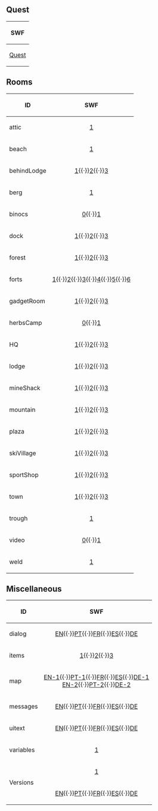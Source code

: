 ==Quest==
{|class="wikitable" style="margin: 1em auto;"
!SWF
|-
|[[Media:GamesQuestsQ9Quest.swf|Quest]]
|}

==Rooms==
{|class="wikitable" style="margin: 1em auto;"
!ID!!SWF
|-
|attic||align="center"|[[Media:GamesQuestsQ9CommonRoomsAttic.swf|1]]
|-
|beach||align="center"|[[Media:GamesQuestsQ9CommonRoomsBeach.swf|1]]
|-
|behindLodge||align="center"|[[Media:GamesQuestsQ9CommonRoomsBehindLodge.swf|1]]{{·}}[[Media:GamesQuestsQ9CommonRoomsBehindLodge2.swf|2]]{{·}}[[Media:GamesQuestsQ9CommonRoomsBehindLodge3.swf|3]]
|-
|berg||align="center"|[[Media:GamesQuestsQ9CommonRoomsBerg.swf|1]]
|-
|binocs||align="center"|[[Media:GamesQuestsQ9CommonRoomsBinocs.swf|0]]{{·}}[[Media:GamesQuestsQ9CommonRoomsBinocs1.swf|1]]
|-
|dock||align="center"|[[Media:GamesQuestsQ9CommonRoomsDock.swf|1]]{{·}}[[Media:GamesQuestsQ9CommonRoomsDock2.swf|2]]{{·}}[[Media:GamesQuestsQ9CommonRoomsDock3.swf|3]]
|-
|forest||align="center"|[[Media:GamesQuestsQ9CommonRoomsForest.swf|1]]{{·}}[[Media:GamesQuestsQ9CommonRoomsForest2.swf|2]]{{·}}[[Media:GamesQuestsQ9CommonRoomsForest3.swf|3]]
|-
|forts||align="center"|[[Media:GamesQuestsQ9CommonRoomsForts.swf|1]]{{·}}[[Media:GamesQuestsQ9CommonRoomsForts2.swf|2]]{{·}}[[Media:GamesQuestsQ9CommonRoomsForts3.swf|3]]{{·}}[[Media:GamesQuestsQ9CommonRoomsForts4.swf|4]]{{·}}[[Media:GamesQuestsQ9CommonRoomsForts5.swf|5]]{{·}}[[Media:GamesQuestsQ9CommonRoomsForts6.swf|6]]
|-
|gadgetRoom||align="center"|[[Media:GamesQuestsQ9CommonRoomsGadgetRoom.swf|1]]{{·}}[[Media:GamesQuestsQ9CommonRoomsGadgetRoom2.swf|2]]{{·}}[[Media:GamesQuestsQ9CommonRoomsGadgetRoom3.swf|3]]
|-
|herbsCamp||align="center"|[[Media:GamesQuestsQ9CommonRoomsHerbsCamp.swf|0]]{{·}}[[Media:GamesQuestsQ9CommonRoomsHerbsCamp1.swf|1]]
|-
|HQ||align="center"|[[Media:GamesQuestsQ9CommonRoomsHQ.swf|1]]{{·}}[[Media:GamesQuestsQ9CommonRoomsHQ2.swf|2]]{{·}}[[Media:GamesQuestsQ9CommonRoomsHQ3.swf|3]]
|-
|lodge||align="center"|[[Media:GamesQuestsQ9CommonRoomsLodge.swf|1]]{{·}}[[Media:GamesQuestsQ9CommonRoomsLodge2.swf|2]]{{·}}[[Media:GamesQuestsQ9CommonRoomsLodge3.swf|3]]
|-
|mineShack||align="center"|[[Media:GamesQuestsQ9CommonRoomsMineShack.swf|1]]{{·}}[[Media:GamesQuestsQ9CommonRoomsMineShack2.swf|2]]{{·}}[[Media:GamesQuestsQ9CommonRoomsMineShack3.swf|3]]
|-
|mountain||align="center"|[[Media:GamesQuestsQ9CommonRoomsMountain.swf|1]]{{·}}[[Media:GamesQuestsQ9CommonRoomsMountain2.swf|2]]{{·}}[[Media:GamesQuestsQ9CommonRoomsMountain3.swf|3]]
|-
|plaza||align="center"|[[Media:GamesQuestsQ9CommonRoomsPlaza.swf|1]]{{·}}[[Media:GamesQuestsQ9CommonRoomsPlaza2.swf|2]]{{·}}[[Media:GamesQuestsQ9CommonRoomsPlaza3.swf|3]]
|-
|skiVillage||align="center"|[[Media:GamesQuestsQ9CommonRoomsSkiVillage.swf|1]]{{·}}[[Media:GamesQuestsQ9CommonRoomsSkiVillage2.swf|2]]{{·}}[[Media:GamesQuestsQ9CommonRoomsSkiVillage3.swf|3]]
|-
|sportShop||align="center"|[[Media:GamesQuestsQ9CommonRoomsSportShop.swf|1]]{{·}}[[Media:GamesQuestsQ9CommonRoomsSportShop2.swf|2]]{{·}}[[Media:GamesQuestsQ9CommonRoomsSportShop3.swf|3]]
|-
|town||align="center"|[[Media:GamesQuestsQ9CommonRoomsTown.swf|1]]{{·}}[[Media:GamesQuestsQ9CommonRoomsTown2.swf|2]]{{·}}[[Media:GamesQuestsQ9CommonRoomsTown3.swf|3]]
|-
|trough||align="center"|[[Media:GamesQuestsQ9CommonRoomsTrough.swf|1]]
|-
|video||align="center"|[[Media:GamesQuestsQ9CommonRoomsVideo.swf|0]]{{·}}[[Media:GamesQuestsQ9CommonRoomsVideo1.swf|1]]
|-
|weld||align="center"|[[Media:GamesQuestsQ9CommonRoomsWeld.swf|1]]
|}

==Miscellaneous==
{|class="wikitable" style="margin: 1em auto;"
!ID!!SWF
|-
|dialog||align="center"|[[Media:GamesQuestsQ9LangENMiscDialog.swf|EN]]{{·}}[[Media:GamesQuestsQ9LangPTMiscDialog.swf|PT]]{{·}}[[Media:GamesQuestsQ9LangFRMiscDialog.swf|FR]]{{·}}[[Media:GamesQuestsQ9LangESMiscDialog.swf|ES]]{{·}}[[Media:GamesQuestsQ9LangDEMiscDialog.swf|DE]]
|-
|items||align="center"|[[Media:GamesQuestsQ9CommonMiscItems.swf|1]]{{·}}[[Media:GamesQuestsQ9CommonMiscItems2.swf|2]]{{·}}[[Media:GamesQuestsQ9CommonMiscItems3.swf|3]]
|-
|map||align="center"|[[Media:GamesQuestsQ9LangENMiscMap.swf|EN-1]]{{·}}[[Media:GamesQuestsQ9LangPTMiscMap.swf|PT-1]]{{·}}[[Media:GamesQuestsQ9LangFRMiscMap.swf|FR]]{{·}}[[Media:GamesQuestsQ9LangESMiscMap.swf|ES]]{{·}}[[Media:GamesQuestsQ9LangDEMiscMap.swf|DE-1]]<br>[[Media:GamesQuestsQ9LangENMiscMap2.swf|EN-2]]{{·}}[[Media:GamesQuestsQ9LangPTMiscMap2.swf|PT-2]]{{·}}[[Media:GamesQuestsQ9LangDEMiscMap2.swf|DE-2]]
|-
|messages||align="center"|[[Media:GamesQuestsQ9LangENMiscMessages.swf|EN]]{{·}}[[Media:GamesQuestsQ9LangPTMiscMessages.swf|PT]]{{·}}[[Media:GamesQuestsQ9LangFRMiscMessages.swf|FR]]{{·}}[[Media:GamesQuestsQ9LangESMiscMessages.swf|ES]]{{·}}[[Media:GamesQuestsQ9LangDEMiscMessages.swf|DE]]
|-
|uitext||align="center"|[[Media:GamesQuestsQ9LangENMiscUitext.swf|EN]]{{·}}[[Media:GamesQuestsQ9LangPTMiscUitext.swf|PT]]{{·}}[[Media:GamesQuestsQ9LangFRMiscUitext.swf|FR]]{{·}}[[Media:GamesQuestsQ9LangESMiscUitext.swf|ES]]{{·}}[[Media:GamesQuestsQ9LangDEMiscUitext.swf|DE]]
|-
|variables||align="center"|[[Media:GamesQuestsQ9CommonMiscVariables.swf|1]]
|-
|rowspan="2"|Versions||align="center"|[[Media:GamesQuestsQ9CommonMiscVersions.swf|1]]
|-
|align="center"|[[Media:GamesQuestsQ9LangENMiscVersions.swf|EN]]{{·}}[[Media:GamesQuestsQ9LangPTMiscVersions.swf|PT]]{{·}}[[Media:GamesQuestsQ9LangFRMiscVersions.swf|FR]]{{·}}[[Media:GamesQuestsQ9LangESMiscVersions.swf|ES]]{{·}}[[Media:GamesQuestsQ9LangDEMiscVersions.swf|DE]]
|}